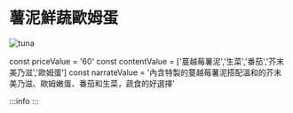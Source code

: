 # 薯泥鮮蔬歐姆蛋
![tuna](/img/item/DSC_4968.jpg)

const priceValue = '60'
const contentValue = ['蔓越莓薯泥','生菜','番茄','芥末美乃滋','歐姆蛋']
const narrateValue = '內含特製的蔓越莓薯泥搭配溫和的芥末美乃滋、歐姆嫩蛋、番茄和生菜，蔬食的好選擇'

:::info
<PublicLayout
price={priceValue}
content={contentValue}
narrate={narrateValue}
/>
:::
